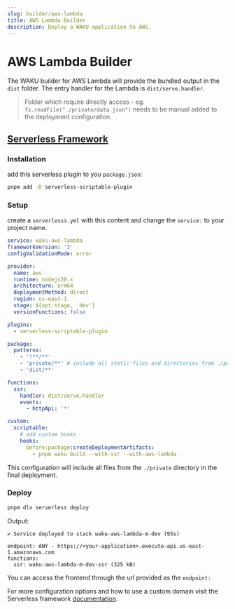 ```yaml
---
slug: builder/aws-lambda
title: AWS Lambda Builder
description: Deploy a WAKU application to AWS.
---
```


# AWS Lambda Builder

The WAKU builder for AWS Lambda will provide the bundled output in the `dist` folder.
The entry handler for the Lambda is `dist/serve.handler`.

> Folder which require directly access - eg. `fs.readFile("./private/data.json")` needs to be manual added to the deployment configuration.

## [Serverless Framework](https://www.serverless.com)

### Installation

add this serverless plugin to you `package.json`:

```sh
pnpm add -D serverless-scriptable-plugin
```

### Setup

create a `serverlesss.yml` with this content and change the `service:` to your project name.

```yml
service: waku-aws-lambda
frameworkVersion: '3'
configValidationMode: error

provider:
  name: aws
  runtime: nodejs20.x
  architecture: arm64
  deploymentMethod: direct
  region: us-east-1
  stage: ${opt:stage, 'dev'}
  versionFunctions: false

plugins:
  - serverless-scriptable-plugin

package:
  patterns:
    - '!**/**'
    - 'private/**' # include all static files and directories from ./private directory
    - 'dist/**'

functions:
  ssr:
    handler: dist/serve.handler
    events:
      - httpApi: '*'

custom:
  scriptable:
    # add custom hooks
    hooks:
      before:package:createDeploymentArtifacts:
        - pnpm waku build --with-ssr --with-aws-lambda
```

This configuration will include all files from the `./private` directory in the final deployment.

### Deploy

```sh
pnpm dlx serverless deploy
```

Output:

```
✔ Service deployed to stack waku-aws-lambda-m-dev (95s)

endpoint: ANY - https://<your-application>.execute-api.us-east-1.amazonaws.com
functions:
  ssr: waku-aws-lambda-m-dev-ssr (325 kB)
```

You can access the frontend through the url provided as the `endpoint:`

For more configuration options and how to use a custom domain visit the Serverless framework [documentation](https://www.serverless.com/framework/docs).
